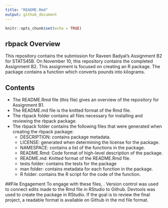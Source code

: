 ```yaml
---
title: "README.Rmd"
output: github_document
---
```


```r
knitr::opts_chunk$set(echo = TRUE)
```
## rbpack Overview
This repository contains the submission for Raveen Badyal's Assignment B2 for STAT545B. On November 10, this repository contains the completed Assignment B2. This assignment is focused on creating an R package. The package contains a function which converts pounds into kilograms.

## Contents
- The README.Rmd file (this file) gives an overview of the repository for Assignment B1.
- The README.md file is the knitted format of the Rmd file.
- The rbpack folder contains all files necessary for installing and reviewing the rbpack package.
- The rbpack folder contains the following files that were generated when creating the rbpack package:
    -    DESCRIPTION: contains package metadata.
    -    LICENSE: generated when determining the license for the package.
    -    NAMESPACE: contains a list of the functions in the package.
    -    README.Rmd: Code format of high-level description of the package.
    -    README.md: Knitted format of the README.Rmd file.
    -    tests folder: contains the tests for the package
    -    man folder: contains metadata for each function in the package.
    -    R folder: contains the R script for the code of the function.

##File Engagement
To engage with these files, . Version control was used to connect edits made to the Rmd file in RStudio to Github. Devtools was used to create the package in RStudio. If the goal is to review the final project, a readable format is available on Github in the md file format.


